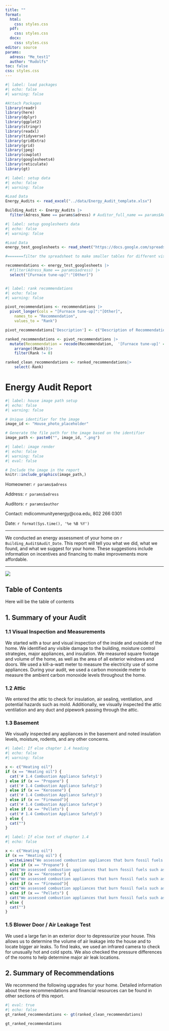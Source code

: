 ```yaml
---
title: ""
format:
  html:
    css: styles.css
  pdf:
    css: styles.css
  docx:
    css: styles.css
editor: source
params:
  adress: "Me_test1"
  author: "Rudolfs"
toc: false
css: styles.css
---
```


```r
#| label: load packages
#| echo: false
#| warning: false

#Attach Packages
library(readr)
library(here)
library(dplyr)
library(ggplot2)
library(stringr)
library(readxl)
library(tidyverse)
library(gridExtra)
library(grid)
library(jpeg)
library(cowplot)
library(googlesheets4)
library(reticulate)
library(gt)

```

```r
#| label: setup data
#| echo: false
#| warning: false

#Load Data
Energy_Audits <- read_excel("../data/Energy_Audit_template.xlsx")

Building_Audit <- Energy_Audits |>
  filter(Adress_Name == params$adress) # Auditor_full_name == params$Auditor_full_name

```

```r
#| label: setup googlesheets data
#| echo: false
#| warning: false

#Load Data
energy_test_googlesheets <- read_sheet("https://docs.google.com/spreadsheets/d/1NLoDskkQKP9rJdX1TPIwwy_xLSv0wcp77KCfG0lVxCc/edit?resourcekey=&gid=755427871#gid=755427871")

#=======filter the spreadsheet to make smaller tables for different visualizations/code chunks

recommendations <- energy_test_googlesheets |>
  #filter(Adress_Name == params$adress) |>
  select("[Furnace tune-up]":"[Other]")



```

```r
#| label: rank recommendations
#| echo: false
#| warning: false

pivot_recommendations <- recommendations |>
  pivot_longer(cols = "[Furnace tune-up]":"[Other]",
    names_to = "Recommendation", 
    values_to = "Rank")

pivot_recommendations['Description'] <- c("Description of Recommendation","Description of Recommendation","Description of Recommendation","Description of Recommendation","Description of Recommendation","Description of Recommendation","Description of Recommendation","Description of Recommendation","Description of Recommendation","Description of Recommendation","Description of Recommendation","Description of Recommendation","Description of Recommendation","Description of Recommendation","Description of Recommendation","Description of Recommendation","Description of Recommendation","Description of Recommendation","Description of Recommendation","Description of Recommendation")

ranked_recommendations <- pivot_recommendations |>
  mutate(Recommendation = recode(Recommendation,  '[Furnace tune-up]' = 'Furnace tune-up', '[Low-flow showerhead(s)]' = 'Low-flow showerhead(s)', '[LEDs]' = 'LEDs', '[Window Dressers]' = 'Window Dressers', '[Refrigerator]' = 'Refrigerator', '[Freezer]' = 'Freezer', '[Induction Stove]' = 'Induction Stove', '[Heat Pump Water Heater]' = 'Heat Pump Water Heater', '[Gutters]' = 'Gutters', '[Bathroom exhaust fan]' = 'Bathroom exhaust fan', '[Kitchen exhaust fan]' = 'Kitchen exhaust fan', '[Vapor Barrier]' = 'Vapor Barrier', '[Spray Foam]' = 'Spray Foam', '[Attic Insulation ]' = 'Attic Insulation', '[Wall Insulation]' = 'Wall Insulation', '[Electrical Panel Upgrade]' = 'Electrical Panel Upgrade', '[Air Source Heat Pump]'= 'Air Source Heat Pump', '[EV+charger]' = 'EV+charger', '[Solar]' = 'Solar', '[Other]' = 'Other')) |>
    arrange((Rank))|>
    filter(Rank != 0)

ranked_clean_recommendations <- ranked_recommendations|>
    select(-Rank)
```

# Energy Audit Report {.bheader}

```r
#| label: house image path setup
#| echo: false
#| warning: false

# Unique identifier for the image
image_id <- "House_photo_placeholder"

# Generate the file path for the image based on the identifier
image_path <- paste0("", image_id, ".png")


```

```r
#| label: image render
#| echo: false
#| warning: false
#| eval: false

# Include the image in the report
knitr::include_graphics(image_path,)
```

Homeowner: `r params$adress`

Address: `r params$adress`

Auditors: `r params$author`

Contact: mdicommunityenergy\@coa.edu, 802 266 0301

Date: `r format(Sys.time(), '%e %B %Y')`

------------------------------------------------------------------------

We conducted an energy assessment of your home on `r Building_Audit$Audit_Date`. This report will tell you what we did, what we found, and what we suggest for your home. These suggestions include information on incentives and financing to make improvements more affordable.

------------------------------------------------------------------------

![](images/Logos-together.png)

## Table of Contents

Here will be the table of contents

## 1. Summary of your Audit

### 1.1 Visual Inspection and Measurements

We started with a tour and visual inspection of the inside and outside of the home. We identified any visible damage to the building, moisture control strategies, major appliances, and insulation. We measured square footage and volume of the home, as well as the area of all exterior windows and doors. We used a kill-a-watt meter to measure the electricity use of some appliances. During your audit, we used a carbon monoxide meter to measure the ambient carbon monoxide levels throughout the home.

### 1.2 Attic

We entered the attic to check for insulation, air sealing, ventilation, and potential hazards such as mold. Additionally, we visually inspected the attic ventilation and any duct and pipework passing through the attic.

### 1.3 Basement

We visually inspected any appliances in the basement and noted insulation levels, moisture, rodents, and any other concerns.

```r
#| label: If else chapter 1.4 heading
#| echo: false
#| warning: false

x <- c("Heating oil")
if (x == "Heating oil") {
  cat('# 1.4 Combustion Appliance Safety1')
} else if (x == "Propane") {
  cat('# 1.4 Combustion Appliance Safety2')
} else if (x == "Kerosene") {
  cat('# 1.4 Combustion Appliance Safety3')
} else if (x == "Firewood"){
  cat('# 1.4 Combustion Appliance Safety4')
} else if (x == "Pellets") {
  cat('# 1.4 Combustion Appliance Safety5')
} else {
  cat("")
}
```

```r
#| label: If else text of chapter 1.4
#| echo: false

x <- c("Heating oil")
if (x == "Heating oil") {
  writeLines("We assessed combustion appliances that burn fossil fuels such as propane, heating oil, or kerosene. These include furnaces, boilers, water heaters, and gas ovens.")
} else if (x == "Propane") {
  cat("We assessed combustion appliances that burn fossil fuels such as propane, heating oil, or kerosene. These include furnaces, boilers, water heaters, and gas ovens.")
} else if (x == "Kerosene") {
  cat("We assessed combustion appliances that burn fossil fuels such as propane, heating oil, or kerosene. These include furnaces, boilers, water heaters, and gas ovens.")
} else if (x == "Firewood"){
  cat("We assessed combustion appliances that burn fossil fuels such as propane, heating oil, or kerosene. These include furnaces, boilers, water heaters, and gas ovens.")
} else if (x == "Pellets") {
  cat("We assessed combustion appliances that burn fossil fuels such as propane, heating oil, or kerosene. These include furnaces, boilers, water heaters, and gas ovens.")
} else {
  cat("")
}
```

```{=html}
<!---
**1.4 Combustion Appliance Safety** 
We assessed combustion appliances that burn fossil fuels such as propane, heating oil, or kerosene. These include furnaces, boilers, water heaters, and gas ovens.
Option 1: We visually inspected and conducted combustion safety tests on the combustion appliance(s) in your home. This included measuring for carbon monoxide and testing that flue gases are properly exhausting from the home. Option 2: We visually inspected your appliance(s) but were unable to perform combustion safety tests.

IF propane gas, Add sentence to Options 1/2: We also performed gas leak detection tests on your propane appliance(s).--->
```
### 1.5 Blower Door / Air Leakage Test

We used a large fan in an exterior door to depressurize your house. This allows us to determine the volume of air leakage into the house and to locate bigger air leaks. To find leaks, we used an infrared camera to check for unusually hot and cold spots. We also checked the pressure differences of the rooms to help determine major air leak locations.

## 2. Summary of Recommendations

We recommend the following upgrades for your home. Detailed information about these recommendations and financial resources can be found in other sections of this report. 

```r
#| eval: true
#| echo: false
gt_ranked_recommendations <- gt(ranked_clean_recommendations)

gt_ranked_recommendations
```
